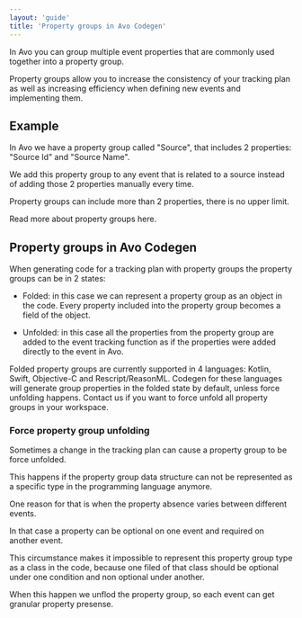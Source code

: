 ```yaml
---
layout: 'guide'
title: 'Property groups in Avo Codegen'
---
```



In Avo you can group multiple event properties that are commonly used together into a property group.

Property groups allow you to increase the consistency of your tracking plan as well as increasing efficiency when defining new events and implementing them.

## Example

In Avo we have a property group called "Source", that includes 2 properties: "Source Id" and "Source Name".

We add this property group to any event that is related to a source instead of adding those 2 properties manually every time.

Property groups can include more than 2 properties, there is no upper limit.

Read more about property groups <Link passHref href="/workspace/tracking-plan/properties#a-nameproperty-groupsa-event-property-groups"><a>here</a></Link>.

## Property groups in Avo Codegen

When generating code for a tracking plan with property groups the property groups can be in 2 states:

- Folded: in this case we can represent a property group as an object in the code. Every property included into the property group becomes a field of the object.

- Unfolded: in this case all the properties from the property group are added to the event tracking function as if the properties were added directly to the event in Avo.

Folded property groups are currently supported in 4 languages: Kotlin, Swift, Objective-C and Rescript/ReasonML. Codegen for these languages will generate group properties in the folded state by default, unless force unfolding happens. <Link passHref href="/help/troubleshooting"><a>Contact us</a></Link> if you want to force unfold all property groups in your workspace. 

### Force property group unfolding

Sometimes a change in the tracking plan can cause a property group to be force unfolded.

This happens if the property group data structure can not be represented as a specific type in the programming language anymore.

One reason for that is when the property absence varies between different events.

In that case a property can be optional on one event and required on another event. 

This circumstance makes it impossible to represent this property group type as a class in the code, because one filed of that class should be optional under one condition and non optional under another.

When this happen we unflod the property group, so each event can get granular property presense.